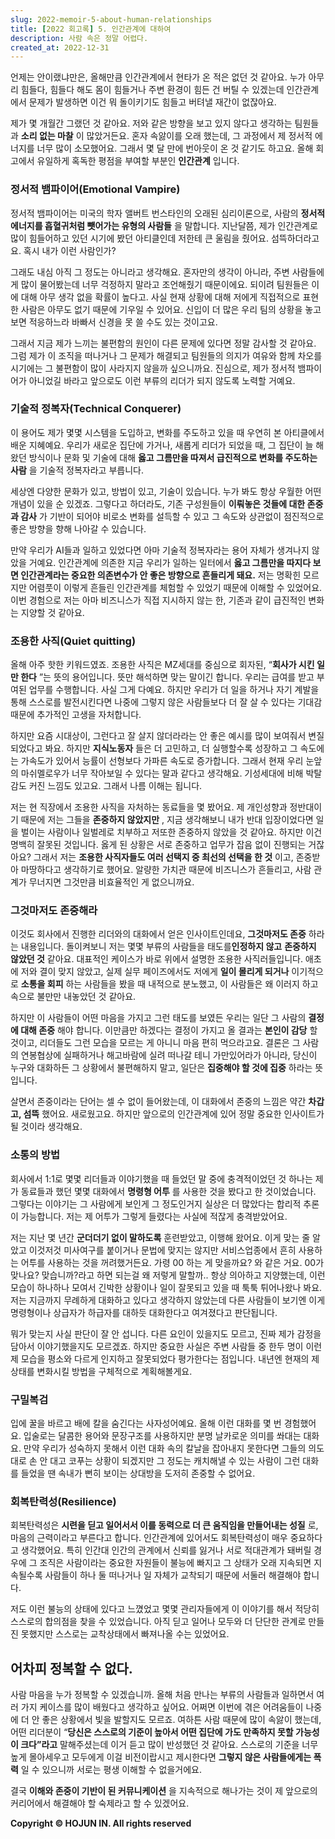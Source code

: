 ```yaml
---
slug: 2022-memoir-5-about-human-relationships
title: [2022 회고록] 5. 인간관계에 대하여
description: 사람 속은 정말 어렵다.
created_at: 2022-12-31
---
```


언제는 안이랬냐만은, 올해만큼 인간관계에서 현타가 온 적은 없던 것 같아요. 누가 아무리 힘들다, 힘들다 해도 몸이 힘들거나 주변 환경이
힘든 건 버틸 수 있겠는데 인간관계에서 문제가 발생하면 이건 뭐 돌이키기도 힘들고 버텨낼 재간이 없잖아요.

제가 몇 개월간 그랬던 것 같아요. 저와 같은 방향을 보고 있지 않다고 생각하는 팀원들과 **소리 없는 마찰** 이 많았거든요. 혼자
속앓이를 오래 했는데, 그 과정에서 제 정서적 에너지를 너무 많이 소모했어요. 그래서 몇 달 만에 번아웃이 온 것 같기도 하고요. 올해
회고에서 유일하게 혹독한 평점을 부여할 부분인 **인간관계** 입니다.

### 정서적 뱀파이어(Emotional Vampire)

정서적 뱀파이어는 미국의 학자 앨버트 번스타인의 오래된 심리이론으로, 사람의 **정서적 에너지를 흡혈귀처럼 뺏어가는 유형의 사람들** 을
말합니다. 지난달쯤, 제가 인간관계로 많이 힘들어하고 있던 시기에 봤던 아티클인데 저한테 큰 울림을 줬어요. 섬뜩하더라고요. 혹시 내가 이런
사람인가?

그래도 내심 아직 그 정도는 아니라고 생각해요. 혼자만의 생각이 아니라, 주변 사람들에게 많이 물어봤는데 너무 걱정하지 말라고 조언해줬기
때문이에요. 되이려 팀원들은 이에 대해 아무 생각 없을 확률이 높다고. 사실 현재 상황에 대해 저에게 직접적으로 표현한 사람은 아무도 없기
때문에 기우일 수 있어요. 신입이 더 많은 우리 팀의 상황을 놓고 보면 적응하느라 바빠서 신경을 못 쓸 수도 있는 것이고요.

그래서 지금 제가 느끼는 불편함의 원인이 다른 문제에 있다면 정말 감사할 것 같아요. 그럼 제가 이 조직을 떠나거나 그 문제가 해결되고
팀원들의 의지가 여유와 함께 차오를 시기에는 그 불편함이 많이 사라지지 않을까 싶으니까요. 진심으로, 제가 정서적 뱀파이어가 아니었길 바라고
앞으로도 이런 부류의 리더가 되지 않도록 노력할 거예요.

### 기술적 정복자(Technical Conquerer)

이 용어도 제가 몇몇 시스템을 도입하고, 변화를 주도하고 있을 때 우연히 본 아티클에서 배운 지혜예요. 우리가 새로운 집단에 가거나, 새롭게
리더가 되었을 때, 그 집단이 늘 해왔던 방식이나 문화 및 기술에 대해 **옳고 그름만을 따져서 급진적으로 변화를 주도하는 사람** 을
기술적 정복자라고 부릅니다.

세상엔 다양한 문화가 있고, 방법이 있고, 기술이 있습니다. 누가 봐도 항상 우월한 어떤 개념이 있을 순 있겠죠. 그렇다고 하더라도, 기존
구성원들이 **이뤄놓은 것들에 대한 존중과 감사** 가 기반이 되어야 비로소 변화를 설득할 수 있고 그 속도와 상관없이 점진적으로 좋은
방향을 향해 나아갈 수 있습니다.

만약 우리가 AI들과 일하고 있었다면 아마 기술적 정복자라는 용어 자체가 생겨나지 않았을 거예요. 인간관계에 의존한 지금 우리가 일하는
일터에서 **옳고 그름만을 따지다 보면 인간관계라는 중요한 의존변수가 안 좋은 방향으로 흔들리게 돼요.** 저는 명확힌 모르지만 어렴풋이
이렇게 흔들린 인간관계를 체험할 수 있었기 때문에 이해할 수 있었어요. 이번 경험으로 저는 아마 비즈니스가 직접 지시하지 않는 한, 기존과
같이 급진적인 변화는 지양할 것 같아요.

### 조용한 사직(Quiet quitting)

올해 아주 핫한 키워드였죠. 조용한 사직은 MZ세대를 중심으로 회자된, “**회사가 시킨 일만 한다** ”는 뜻의 용어입니다. 뜻만 해석하면
맞는 말이긴 합니다. 우리는 급여를 받고 부여된 업무를 수행합니다. 사실 그게 다예요. 하지만 우리가 더 일을 하거나 자기 계발을 통해
스스로를 발전시킨다면 나중에 그렇지 않은 사람들보다 더 잘 살 수 있다는 기대감 때문에 추가적인 고생을 자처합니다.

하지만 요즘 시대상이, 그런다고 잘 살지 않더라라는 안 좋은 예시를 많이 보여줘서 변질되었다고 봐요. 하지만 **지식노동자** 들은 더
고민하고, 더 실행할수록 성장하고 그 속도에는 가속도가 있어서 능률이 선형보다 가파른 속도로 증가합니다. 그래서 현재 우리 눈앞의
마쉬멜로우가 너무 작아보일 수 있다는 말과 같다고 생각해요. 기성세대에 비해 박탈감도 커진 느낌도 있고요. 그래서 나름 이해는 됩니다.

저는 현 직장에서 조용한 사직을 자처하는 동료들을 몇 봤어요. 제 개인성향과 정반대이기 때문에 저는 그들을 **존중하지 않았지만** , 지금
생각해보니 내가 반대 입장이었다면 일을 벌이는 사람이나 일벌레로 치부하고 저또한 존중하지 않았을 것 같아요. 하지만 이건 명백히 잘못된
것입니다. 옳게 된 상황은 서로 존중하고 업무가 잡음 없이 진행되는 거잖아요? 그래서 저는 **조용한 사직자들도 여러 선택지 중 최선의
선택을 한 것** 이고, 존중받아 마땅하다고 생각하기로 했어요. 알량한 가치관 때문에 비즈니스가 흔들리고, 사람 관계가 무너지면 그것만큼
비효율적인 게 없으니까요.

### 그것마저도 존중해라

이것도 회사에서 진행한 리더와의 대화에서 얻은 인사이트인데요, **그것마저도 존중** 하라는 내용입니다. 돌이켜보니 저는 몇몇 부류의
사람들을 태도를**인정하지 않고** **존중하지 않았던 것** 같아요. 대표적인 케이스가 바로 위에서 설명한 조용한 사직러들입니다. 애초에
저와 결이 맞지 않았고, 실제 실무 페이즈에서도 저에게 **일이 몰리게 되거나** 이기적으로 **소통을 회피** 하는 사람들을 봤을 때
내적으로 분노했고, 이 사람들은 왜 이러지 하고 속으로 불만만 내놓았던 것 같아요.

하지만 이 사람들이 어떤 마음을 가지고 그런 태도를 보였든 우리는 일단 그 사람의 **결정에 대해 존중** 해야 합니다. 이만큼만 하겠다는
결정이 가지고 올 결과는 **본인이 감당** 할 것이고, 리더들도 그런 모습을 모르는 게 아니니 마음 편히 먹으라고요. 결론은 그 사람의
연봉협상에 실패하거나 해고바람에 실려 떠나갈 테니 가만있어라가 아니라, 당신이 누구와 대화하든 그 상황에서 불편해하지 말고, 일단은
**집중해야 할 것에 집중** 하라는 뜻입니다.

살면서 존중이라는 단어는 셀 수 없이 들어왔는데, 이 대화에서 존중의 느낌은 약간 **차갑고, 섬뜩** 했어요. 새로웠고요. 하지만 앞으로의
인간관계에 있어 정말 중요한 인사이트가 될 것이라 생각해요.

### 소통의 방법

회사에서 1:1로 몇몇 리더들과 이야기했을 때 들었던 말 중에 충격적이었던 것 하나는 제가 동료들과 했던 몇몇 대화에서 **명령형 어투**
를 사용한 것을 봤다고 한 것이었습니다. 그렇다는 이야기는 그 사람에게 보인게 그 정도인거지 실상은 더 많았다는 합리적 추론이 가능합니다.
저는 제 어투가 그렇게 들렸다는 사실에 적잖게 충격받았어요.

저는 지난 몇 년간 **군더더기 없이 말하도록** 훈련받았고, 이행해 왔어요. 이게 맞는 줄 알았고 이것저것 미사여구를 붙이거나 문법에
맞지는 않지만 서비스업종에서 흔히 사용하는 어투를 사용하는 것을 꺼려했거든요. 가령 00 하는 게 맞을까요? 와 같은 거요. 00가 맞나요?
맞습니까?라고 하면 되는걸 왜 저렇게 말할까.. 항상 의아하고 지양했는데, 이런 모습이 하나하나 모여서 긴박한 상황이나 일이 잘못되고 있을
때 툭툭 튀어나왔나 봐요. 저는 지금까지 무례하게 대화하고 있다고 생각하지 않았는데 다른 사람들이 보기엔 이게 명령형이나 상급자가 하급자를
대하듯 대화한다고 여겨졌다고 판단됩니다.

뭐가 맞는지 사실 판단이 잘 안 섭니다. 다른 요인이 있을지도 모르고, 진짜 제가 감정을 담아서 이야기했을지도 모르겠죠. 하지만 중요한
사실은 주변 사람들 중 한두 명이 이런 제 모습을 평소와 다르게 인지하고 잘못되었다 평가한다는 점입니다. 내년엔 현재의 제 상태를 변화시킬
방법을 구체적으로 계획해볼게요.

### 구밀복검

입에 꿀을 바르고 배에 칼을 숨긴다는 사자성어예요. 올해 이런 대화를 몇 번 경험했어요. 입술로는 달콤한 용어와 문장구조를 사용하지만 분명
날카로운 의미를 쏴대는 대화요. 만약 우리가 성숙하지 못해서 이런 대화 속의 칼날을 잡아내지 못한다면 그들의 의도대로 손 안 대고 코푸는
상황이 되겠지만 그 정도는 캐치해낼 수 있는 사람이 그런 대화를 들었을 땐 속내가 뻔히 보이는 상대방을 도저히 존중할 수 없어요.

### 회복탄력성(Resilience)

회복탄력성은 **시련을 딛고 일어서서 이를 동력으로 더 큰 움직임을 만들어내는 성질** 로, 마음의 근력이라고 부른다고 합니다. 인간관계에
있어서도 회복탄력성이 매우 중요하다고 생각했어요. 특히 인간대 인간의 관계에서 신뢰를 잃거나 서로 적대관계가 돼버릴 경우에 그 조직은
사람이라는 중요한 자원들이 불능에 빠지고 그 상태가 오래 지속되면 지속될수록 사람들이 하나 둘 떠나거나 일 자체가 교착되기 때문에 서둘러
해결해야 합니다.

저도 이런 불능의 상태에 있다고 느꼈었고 몇몇 관리자들에게 이 이야기를 해서 적당히 스스로의 합의점을 찾을 수 있었습니다. 아직 딛고 일어나
모두와 더 단단한 관계로 만들진 못했지만 스스로는 교착상태에서 빠져나올 수는 있었어요.

## 어차피 정복할 수 없다.

사람 마음을 누가 정복할 수 있겠습니까. 올해 처음 만나는 부류의 사람들과 일하면서 여러 가지 케이스를 많이 배웠다고 생각하고 싶어요.
어쩌면 이번에 겪은 어려움들이 나중에 더 안 좋은 상황에서 빛을 발할지도 모르죠. 여하튼 사람 때문에 많이 속앓이 했는데, 어떤 리더분이
“**당신은 스스로의 기준이 높아서 어떤 집단에 가도 만족하지 못할 가능성이 크다”라고** 말해주셨는데 이거 듣고 많이 반성했던 것 같아요.
스스로의 기준을 너무 높게 몰아세우고 모두에게 이걸 비전이랍시고 제시한다면 **그렇지 않은 사람들에게는 폭력** 일 수 있으니까 서로는 평생
이해할 수 없을거에요.

결국 **이해와 존중이 기반이 된 커뮤니케이션** 을 지속적으로 해나가는 것이 제 앞으로의 커리어에서 해결해야 할 숙제라고 할 수 있겠어요.

**Copyright © HOJUN IN. All rights reserved**
